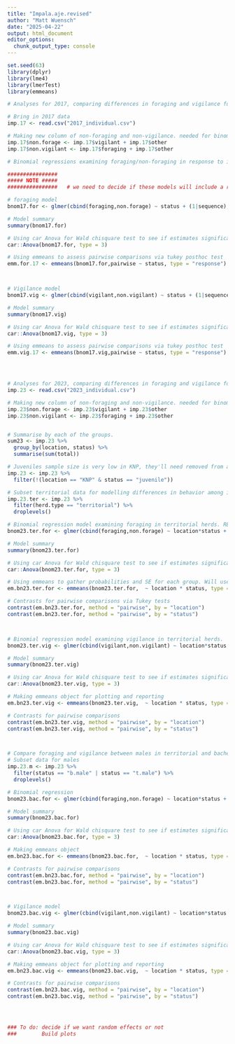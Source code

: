 ```yaml
---
title: "Impala.aje.revised"
author: "Matt Wuensch"
date: "2025-04-22"
output: html_document
editor_options: 
  chunk_output_type: console
---
```


```r
set.seed(63)
library(dplyr)
library(lme4)
library(lmerTest)
library(emmeans)

# Analyses for 2017, comparing differences in foraging and vigilance for males, females, and juveniles in territorial herds in WRF

# Bring in 2017 data
imp.17 <- read.csv("2017_individual.csv")

# Making new column of non-foraging and non-vigilance. needed for binomial regressions wherein we have success/failure format meaning success = targeted behavior and failure = not-targeted behavior.
imp.17$non.forage <- imp.17$vigilant + imp.17$other
imp.17$non.vigilant <- imp.17$foraging + imp.17$other

# Binomial regressions examining foraging/non-foraging in response to impala status within territorial herds.

################
##### NOTE #####
################   # we need to decide if these models will include a random effect or not 

# foraging model
bnom17.for <- glmer(cbind(foraging,non.forage) ~ status + (1|sequence), data = imp.17, family = binomial())

# Model summary
summary(bnom17.for)

# Using car Anova for Wald chisquare test to see if estimates significantly differ from 0. Type 3 if ranef, type 2 if not
car::Anova(bnom17.for, type = 3) 

# Using emmeans to assess pairwise comparisons via tukey posthoc test
emm.for.17 <- emmeans(bnom17.for,pairwise ~ status, type = "response") # We'll use this object for creating figures



# Vigilance model
bnom17.vig <- glmer(cbind(vigilant,non.vigilant) ~ status + (1|sequence), data = imp.17, family = binomial())

# Model summary
summary(bnom17.vig)

# Using car Anova for Wald chisquare test to see if estimates significantly differ from 0. Type 2 if ranef, type 2 if not
car::Anova(bnom17.vig, type = 3)

# Using emmeans to assess pairwise comparisons via tukey posthoc test
emm.vig.17 <- emmeans(bnom17.vig,pairwise ~ status, type = "response")




# Analyses for 2023, comparing differences in foraging and vigilance for males, females, and juveniles in territorial herds in WRF and KNP (and differences between 2 locations). Additionally will compare foraging and vigilance between males in territorial and bachelor herds in WRF and KNP (and differences between 2 locations)
imp.23 <- read.csv("2023_individual.csv")

# Making new column of non-foraging and non-vigilance. needed for binomial regressions wherein we have success/failure format meaning success = targeted behavior and failure = not-targeted behavior.
imp.23$non.forage <- imp.23$vigilant + imp.23$other
imp.23$non.vigilant <- imp.23$foraging + imp.23$other


# Summarise by each of the groups.
sum23 <- imp.23 %>%
  group_by(location, status) %>%
  summarise(sum(total))

# Juveniles sample size is very low in KNP, they'll need removed from analyses
imp.23 <- imp.23 %>%
  filter(!(location == "KNP" & status == "juvenile"))

# Subset territorial data for modelling differences in behavior among individuals in territorial herds in WRF and KNP.
imp.23.ter <- imp.23 %>%
  filter(herd.type == "territorial") %>%
  droplevels()

# Binomial regression model examining foraging in territorial herds. REMINDER TO THINK ABOUT RANDOM EFFECTS!!!
bnom23.ter.for <- glmer(cbind(foraging,non.forage) ~ location*status + (1|sequence), data = imp.23.ter, family = binomial())

# Model summary
summary(bnom23.ter.for)

# Using car Anova for Wald chisquare test to see if estimates significantly differ from 0. Type 3 due to presence of interactions
car::Anova(bnom23.ter.for, type = 3) 

# Using emmeans to gather probabilities and SE for each group. Will use for plotting
em.bn23.ter.for <- emmeans(bnom23.ter.for,  ~ location * status, type = "response")

# Contrasts for pairwise comparisons via Tukey tests
contrast(em.bn23.ter.for, method = "pairwise", by = "location")
contrast(em.bn23.ter.for, method = "pairwise", by = "status")



# Binomial regression model examining vigilance in territorial herds. 
bnom23.ter.vig <- glmer(cbind(vigilant,non.vigilant) ~ location*status + (1|sequence), data = imp.23.ter, family = binomial())

# Model summary
summary(bnom23.ter.vig)

# Using car Anova for Wald chisquare test to see if estimates significantly differ from 0. Type 3 due to presence of interactions
car::Anova(bnom23.ter.vig, type = 3)

# Making emmeans object for plotting and reporting
em.bn23.ter.vig <- emmeans(bnom23.ter.vig,  ~ location * status, type = "response")

# Contrasts for pairwise comparisons
contrast(em.bn23.ter.vig, method = "pairwise", by = "location")
contrast(em.bn23.ter.vig, method = "pairwise", by = "status")



# Compare foraging and vigilance between males in territorial and bachelor herds in WRF and KNP (and differences between 2 locations)
# Subset data for males 
imp.23.m <- imp.23 %>%
  filter(status == "b.male" | status == "t.male") %>%
  droplevels()

# Binomial regression
bnom23.bac.for <- glmer(cbind(foraging,non.forage) ~ location*status + (1|sequence), data = imp.23.m, family = binomial())

# Model summary
summary(bnom23.bac.for)

# Using car Anova for Wald chisquare test to see if estimates significantly differ from 0. Type 3 due to presence of interactions
car::Anova(bnom23.bac.for, type = 3) 

# Making emmeans object
em.bn23.bac.for <- emmeans(bnom23.bac.for,  ~ location * status, type = "response")

# Contrasts for pairwise comparisons
contrast(em.bn23.bac.for, method = "pairwise", by = "location")
contrast(em.bn23.bac.for, method = "pairwise", by = "status")



# Vigilance model
bnom23.bac.vig <- glmer(cbind(vigilant,non.vigilant) ~ location*status + (1|sequence), data = imp.23.m, family = binomial())

# Model summary
summary(bnom23.bac.vig)

# Using car Anova for Wald chisquare test to see if estimates significantly differ from 0. Type 3 due to presence of interactions
car::Anova(bnom23.bac.vig, type = 3) 

# Making emmeans object for plotting and reporting
em.bn23.bac.vig <- emmeans(bnom23.bac.vig,  ~ location * status, type = "response")

# Contrasts for pairwise comparisons
contrast(em.bn23.bac.vig, method = "pairwise", by = "location")
contrast(em.bn23.bac.vig, method = "pairwise", by = "status")




### To do: decide if we want random effects or not
###        Build plots


```
